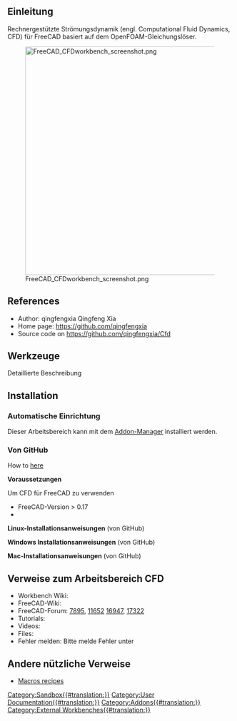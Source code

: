 <languages/>

<span id="Introduction"></span>
==Einleitung==

{{TOCright}}

Rechnergestützte Strömungsdynamik (engl. Computational Fluid Dynamics, CFD) für FreeCAD basiert auf dem OpenFOAM-Gleichungslöser. 

[[Image:FreeCAD_CFDworkbench_screenshot.png|512px]]


<div lang="en" dir="ltr" class="mw-content-ltr">
==References==
</div>

<div lang="en" dir="ltr" class="mw-content-ltr">
* Author: qingfengxia Qingfeng Xia
* Home page: https://github.com/qingfengxia
* Source code on https://github.com/qingfengxia/Cfd
</div>

<span id="Tools"></span>
==Werkzeuge==

Detaillierte Beschreibung

==Installation==

<span id="Automatic_installation"></span>
===Automatische Einrichtung===

Dieser Arbeitsbereich kann mit dem  [[Std_AddonMgr/de|Addon-Manager]] installiert werden.

<span id="From_GitHub"></span>
===Von GitHub===

<div lang="en" dir="ltr" class="mw-content-ltr">
How to [https://github.com/qingfengxia/Cfd here]
</div>

'''Voraussetzungen'''

Um CFD für FreeCAD zu verwenden
*    FreeCAD-Version > 0.17
*    

'''Linux-Installationsanweisungen''' (von GitHub)

'''Windows Installationsanweisungen''' (von GitHub)

'''Mac-Installationsanweisungen''' (von GitHub)

<span id="Links_to_CFD_WB"></span>
==Verweise zum Arbeitsbereich CFD==

* Workbench Wiki: 
* FreeCAD-Wiki: 
* FreeCAD-Forum: [https://forum.freecad.org/viewtopic.php?f=24&t=7895 7895], [https://forum.freecad.org/viewtopic.php?t=11652 11652]  [https://forum.freecad.org/viewtopic.php?t=16947 16947], [https://forum.freecad.org/viewtopic.php?t=17322 17322]
* Tutorials: 
* Videos:  
* Files: 
* Fehler melden: Bitte melde Fehler unter 

<span id="Other_useful_links"></span>
==Andere nützliche Verweise==

<div lang="en" dir="ltr" class="mw-content-ltr">
* [[Macros_recipes|Macros recipes]]
</div>

[[Category:Sandbox{{#translation:}}]]
[[Category:User Documentation{{#translation:}}]]
[[Category:Addons{{#translation:}}]]
[[Category:External Workbenches{{#translation:}}]]
{{clear}}